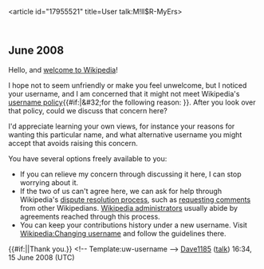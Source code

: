 <article id="17955521" title=User talk:M!ll$R-MyErs>
	<talkpage id="17955521" title="User talk:M!ll$R-MyErs">
== June 2008 ==
Hello, and [[Wikipedia:Welcoming committee/Welcome to Wikipedia|welcome to Wikipedia]]!

I hope not to seem unfriendly or make you feel unwelcome, but I noticed your username, and I am concerned that it might not meet Wikipedia's [[Wikipedia:Username policy|username policy]]{{#if:|&amp;#32;for the following reason: {{{1}}}}}. After you look over that policy, could we discuss that concern here?

I'd appreciate learning your own views, for instance your reasons for wanting this particular name, and what alternative username you might accept that avoids raising this concern.

You have several options freely available to you:
* If you can relieve my concern through discussing it here, I can stop worrying about it.
* If the two of us can't agree here, we can ask for help through Wikipedia's [[Wikipedia:Resolving disputes|dispute resolution process]], such as [[Wikipedia:Requests for comment/User names|requesting comments]] from other Wikipedians.  [[Wikipedia:Administrators|Wikipedia administrators]] usually abide by agreements reached through this process.
* You can keep your contributions history under a new username. Visit [[Wikipedia:Changing username]] and follow the guidelines there.

{{#if:|{{{2}}}|Thank you.}}  &lt;!-- Template:uw-username --&gt; [[User:Dave1185|Dave1185]] ([[User talk:Dave1185|talk]]) 16:34, 15 June 2008 (UTC)
	</talkpage>
</article>